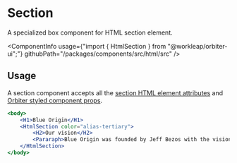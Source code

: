 
<Meta
    title="Html elements/Section"
    id="html-section"
/>

# Section

<Tagline>A specialized <Link href="?path=/docs/box--default-story">box</Link> component for HTML section element.</Tagline>

<ComponentInfo
    usage={"import { HtmlSection } from \"@workleap/orbiter-ui\";"}
    githubPath="/packages/components/src/html/src"
/>

## Usage

A section component accepts all the [section HTML element attributes](https://developer.mozilla.org/en-US/docs/Web/HTML/Element/section) and [Orbiter styled component props](?path=/docs/styling--page).

```jsx
<body>
    <H1>Blue Origin</H1>
    <HtmlSection color="alias-tertiary">
        <H2>Our vision</H2>
        <Pararaph>Blue Origin was founded by Jeff Bezos with the vision of enabling a future where millions of people are living and working in space to benefit Earth.</Pararaph>
    </HtmlSection>
</body>
```
